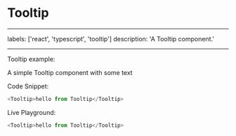 # Tooltip

---

labels: ['react', 'typescript', 'tooltip']
description: 'A Tooltip component.'

---


Tooltip example:

A simple Tooltip component with some text

Code Snippet:

```js
<Tooltip>hello from Tooltip</Tooltip>
```

Live Playground:

```js live
<Tooltip>hello from Tooltip</Tooltip>
```
